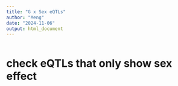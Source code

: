 ```yaml
---
title: "G x Sex eQTLs"
author: "Meng"
date: "2024-11-06"
output: html_document
---
```


```r

```


# check eQTLs that only show sex effect
```r

```

